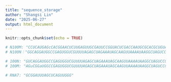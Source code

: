 ```yaml
---
title: "sequence_storage"
author: "Shangsi Lin"
date: "2025-06-27"
output: html_document
---
```


```r
knitr::opts_chunk$set(echo = TRUE)
```

```r
# N100M: "CCUCAUGAGcCACGGAACUCUUGAGUUGCGAUUCCGGUACUCGACCAAUGCGCACGCUGUAUGUCAAUACCGACGAUCUACAGUAGUAUgCGGUACAGAA"
# N100N："GGCAGGAUGGCCGAGUGGUCGUUUUAGAGCUAGAAAUAGCAAGUUAAAAUAAGGCUAGUCCGUUAUCAACUUGAAAAAGUGGCACCGAGUCGGUGCCGUU"

# 100N: "GUCAGGAUGGCCGAGUGGUCGUUUUAGAGCUAGAAAUAGCAAGUUAAAAUAAGGCUAGUCCGUUAUCAACUUGAAAAAGUGGCACCGAGUCGGUGCUUUU"
# 100M: "AGuCGGaUGGCCGAGUGGUCGUUUUAGAGCUAGAAAUAGCAAGUUAAAAUAAGGCUAGUCCGUUAUCAACUUGAAAAAGUGGCACCGAGUCGGUGCUuUU"

# RNA7: "GCGGAUUUAGCUCAGUUGGG"
```

